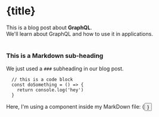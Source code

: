 
<ArticleHead title={title} date={date} description={description} thumbnailurl={thumbnailurl} />

# {title}

<div>
  This is a blog post about <strong>GraphQL</strong>. <br />
  We'll learn about GraphQL and how to use it in applications.
</div>

<br />

### This is a Markdown sub-heading

We just used a `###` subheading in our blog post.

```
  // this is a code block
  const doSomething = () => {
    return console.log('hey')
  }
```

<div>Here, I'm using a component inside my MarkDown file: {<Button text={'Click me'} />}</div>
